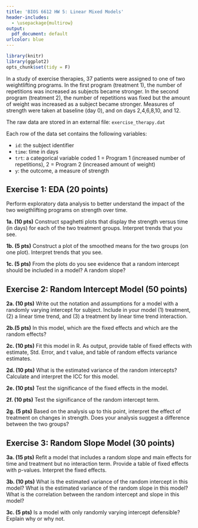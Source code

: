 ```yaml
---
title: 'BIOS 6612 HW 5: Linear Mixed Models'
header-includes:
  - \usepackage{multirow}
output:
  pdf_document: default
urlcolor: blue
---
```


```r
library(knitr)
library(ggplot2)
opts_chunk$set(tidy = F)
```

In a study of exercise therapies, 37 patients were assigned to one of two weightlifting programs.  In the first program (treatment 1), the number of repetitions was increased as subjects became stronger.  In the second program (treatment 2), the number of repetitions was fixed but the amount of weight was increased as a subject became stronger.  Measures of strength were taken at baseline (day 0), and on days 2,4,6,8,10, and 12.  

The raw data are stored in an external file: `exercise_therapy.dat`

Each row of the data set contains the following variables: 

* `id`: the subject identifier 
* `time`: time in days
* `trt`: a categorical variable coded 1 = Program 1 (increased number of repetitions), 2 = Program 2 (increased amount of weight)
* `y`: the outcome, a measure of strength 


## Exercise 1: EDA (20 points)

Perform exploratory data analysis to better understand the impact of the two weigthlifting programs on strength over time.


**1a. (10 pts)** Construct spaghetti plots that display the strength versus time (in days) for each of the two treatment groups. Interpret trends that you see.


**1b. (5 pts)** Construct a plot of the smoothed means for the two groups (on one plot). Interpret trends that you see.


**1c. (5 pts)** From the plots do you see evidence that a random intercept should be included in a model? A random slope?

 
## Exercise 2: Random Intercept Model  (50 points)

**2a. (10 pts)** Write out the notation and assumptions for a model with a randomly varying intercept for subject. Include in your model (1) treatment, (2) a linear time trend, and (3) a treatment by linear time trend interaction.



**2b.(5 pts)** In this model, which are the fixed effects and which are the random effects?



**2c. (10 pts)**  Fit this model in R. As output, provide table of fixed effects with estimate, Std. Error, and t value, and table of random effects variance estimates.


**2d. (10 pts)** What is the estimated variance of the random intercepts? Calculate and interpret the ICC for this model.


**2e. (10 pts)** Test the significance of the fixed effects in the model. 

**2f. (10 pts)** Test the significance of the random intercept term.

**2g. (5 pts)** Based on the analysis up to this point, interpret the effect of treatment on changes in strength. Does your analysis suggest a difference between the two groups?



## Exercise 3: Random Slope Model  (30 points)


**3a. (15 pts)** Refit a model that includes a random slope and main effects for time and treatment but no interaction term. Provide a table of fixed effects with p-values. Interpret the fixed effects.



**3b. (10 pts)** What is the estimated variance of the random intercept in this model? What is the estimated variance of the random slope in this model? What is the correlation between the random intercept and slope in this model?


**3c. (5 pts)** Is a model with only randomly varying intercept defensible? Explain why or why not.



